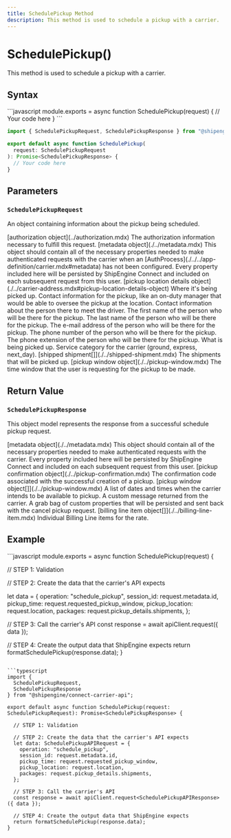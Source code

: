 ```yaml
---
title: SchedulePickup Method
description: This method is used to schedule a pickup with a carrier.
---
```



SchedulePickup()
===========================
This method is used to schedule a pickup with a carrier.


Syntax
-----------------------------------------------
<CodeWrapper>
```javascript
module.exports = async function SchedulePickup(request) {
  // Your code here
}
```

```typescript
import { SchedulePickupRequest, SchedulePickupResponse } from "@shipengine/connect-carrier-api";

export default async function SchedulePickup(
  request: SchedulePickupRequest
): Promise<SchedulePickupResponse> {
  // Your code here
}
```
</CodeWrapper>



Parameters
-----------------------------------------------

### `SchedulePickupRequest`
An object containing information about the pickup being scheduled.

<Reference>

  <Field name="authorization" nullable={true}>
    <Type>
      [authorization object](../authorization.mdx)
    </Type>
    <Description>
      The authorization information necessary to fulfill this request.
    </Description>
  </Field>

  <Field name="metadata" nullable={true}>
    <Type>
      [metadata object](./../metadata.mdx)
    </Type>
    <Description>
      This object should contain all of the necessary properties needed to make authenticated requests with the carrier when an [AuthProcess](./../../app-definition/carrier.mdx#metadata) has not been configured.
      Every property included here will be persisted by ShipEngine Connect and included on each subsequent request from this user.
    </Description>
  </Field>

  <Field name="location" nullable={true}>
    <Type>
      [pickup location details object](./../carrier-address.mdx#pickup-location-details-object)
    </Type>
    <Description>
      Where it's being picked up. 
      Contact information for the pickup, like an on-duty manager that would be able to oversee the pickup at the location.
    </Description>
  </Field>

  <Field name="contact" type="object" nullable={true}>
    <Description>
      Contact information about the person there to meet the driver.
    </Description>
  </Field>

  <Field name="contact.first_name" type="string" nullable={false}>
    <Description>
      The first name of the person who will be there for the pickup.
    </Description>
  </Field>

  <Field name="contact.last_name" type="string" nullable={true}>
    <Description>
      The last name of the person who will be there for the pickup.
    </Description>
  </Field>

  <Field name="contact.email" type="string" nullable={false}>
    <Description>
      The e-mail address of the person who will be there for the pickup.
    </Description>
  </Field>

  <Field name="contact.phone_number" type="string" nullable={false}>
    <Description>
      The phone number of the person who will be there for the pickup.
    </Description>
  </Field>

  <Field name="contact.phone_number_extension" type="string" nullable={true}>
    <Description>
      The phone extension of the person who will be there for the pickup.
    </Description>
  </Field>

 <Field name="pickup_details" type="object" nullable={true}>
    <Description>
      What is being picked up.
    </Description>
  </Field>

 <Field name="pickup_details.pickup_service_code" type="string" nullable={true}>
    <Description>
      Service category for the carrier (ground, express, next_day).
    </Description>
  </Field>

 <Field name="pickup_details.shipments" nullable={true}>
    <Type>
      [shipped shipment[]](./../shipped-shipment.mdx)
    </Type>
    <Description>
      The shipments that will be picked up.
    </Description>
  </Field>

 <Field name="requested_pickup_window" nullable={false}>
    <Type>
      [pickup window object](./../pickup-window.mdx)
    </Type>
    <Description>
      The time window that the user is requesting for the pickup to be made.
    </Description>
  </Field>

</Reference>



Return Value
-----------------------------------------------
### `SchedulePickupResponse`
This object model represents the response from a successful schedule pickup request.

<Reference>
  
  <Field name="metadata" required={false}>
    <Type>
      [metadata object](./../metadata.mdx)
    </Type>
    <Description>
      This object should contain all of the necessary properties needed to make authenticated requests with the carrier.
      Every property included here will be persisted by ShipEngine Connect and included on each subsequent request from this user.
    </Description>
  </Field>


  <Field name="confirmation" required={false}>
    <Type>
      [pickup confirmation object](./../pickup-confirmation.mdx)
    </Type>
    <Description>
      The confirmation code associated with the successful creation of a pickup.
    </Description>
  </Field>

  <Field name="pickup_windows" required={true}>
    <Type>
      [pickup window object[]](./../pickup-window.mdx)
    </Type>
    <Description>
      A list of dates and times when the carrier intends to be available to pickup.
    </Description>
  </Field>

 <Field name="remarks" type="string" required={false}>
    <Description>
      A custom message returned from the carrier.
    </Description>
  </Field>

 <Field name="custom_properties" type="object" required={false}>
    <Description>
      A grab bag of custom properties that will be persisted and sent back with the cancel pickup request.
    </Description>
  </Field>

 <Field name="billing_line_items" required={false}>
    <Type>
      [billing line item object[]](./../billing-line-item.mdx)
    </Type>
    <Description>
      Individual Billing Line items for the rate.
    </Description>
  </Field>

</Reference>



Example
-----------------------------------------------
<CodeWrapper>
```javascript
module.exports = async function SchedulePickup(request) {

  // STEP 1: Validation

  // STEP 2: Create the data that the carrier's API expects

  let data = {
    operation: "schedule_pickup",
    session_id: request.metadata.id,
    pickup_time: request.requested_pickup_window,
    pickup_location: request.location,
    packages: request.pickup_details.shipments,
  };

  // STEP 3: Call the carrier's API
  const response = await apiClient.request({ data });

  // STEP 4: Create the output data that ShipEngine expects
  return formatSchedulePickup(response.data);
}
```

```typescript
import {
  SchedulePickupRequest,
  SchedulePickupResponse
} from "@shipengine/connect-carrier-api";

export default async function SchedulePickup(request: SchedulePickupRequest): Promise<SchedulePickupResponse> {

  // STEP 1: Validation

  // STEP 2: Create the data that the carrier's API expects
  let data: SchedulePickupAPIRequest = {
    operation: "schedule_pickup",
    session_id: request.metadata.id,
    pickup_time: request.requested_pickup_window,
    pickup_location: request.location,
    packages: request.pickup_details.shipments,
  };

  // STEP 3: Call the carrier's API
  const response = await apiClient.request<SchedulePickupAPIResponse>({ data });

  // STEP 4: Create the output data that ShipEngine expects
  return formatSchedulePickup(response.data);
}
```
</CodeWrapper>
